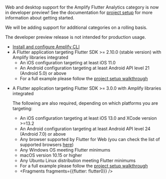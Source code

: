 <Callout warning>

Web and desktop support for the Amplify Flutter Analytics category is now in developer preview!  See the documentation for [project setup](/lib/project-setup/create-application) for more information about getting started.

We will be adding support for additional categories on a rolling basis.

The developer preview release is not intended for production usage.

</Callout>


<BlockSwitcher>

<Block name="Stable (Mobile)">

* [Install and configure Amplify CLI](https://docs.amplify.aws/cli/start/install)
* A Flutter application targeting Flutter SDK >= 2.10.0 (stable version) with Amplify libraries integrated
  * An iOS configuration targeting at least iOS 11.0
  * An Android configuration targeting at least Android API level 21 (Android 5.0) or above
  * For a full example please follow the [project setup walkthrough](/lib/project-setup/create-application)

</Block>

<Block name = "Developer Preview (Mobile, Web & Desktop)">

* A Flutter application targeting Flutter SDK >= 3.0.0 with Amplify libraries integrated

  The following are also required, depending on which platforms you are targeting:

  * An iOS configuration targeting at least iOS 13.0 and XCode version >=13.2
  * An Android configuration targeting at least Android API level 24 (Android 7.0) or above
  * Any browser supported by Flutter for Web (you can check the list of supported browsers [here](https://docs.flutter.dev/development/platform-integration/web/faq#which-web-browsers-are-supported-by-flutter))
  * Any Windows OS meeting Flutter minimums
  * macOS version 10.15 or higher
  * Any Ubuntu Linux distribution meeting Flutter minimums
  * For a full example please follow the [project setup walkthrough](/lib/project-setup/create-application)
  * <Fragments fragments={{flutter: flutter0}} />

</Block>

</BlockSwitcher>